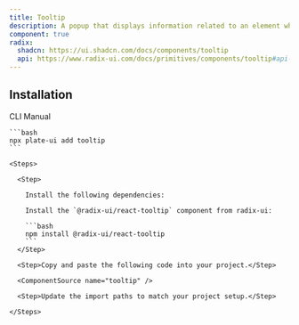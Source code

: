 ```yaml
---
title: Tooltip
description: A popup that displays information related to an element when the element receives keyboard focus or the mouse hovers over it.
component: true
radix:
  shadcn: https://ui.shadcn.com/docs/components/tooltip
  api: https://www.radix-ui.com/docs/primitives/components/tooltip#api-reference
---
```


## Installation

<Tabs defaultValue="cli">

  <TabsList>
    <TabsTrigger value="cli">CLI</TabsTrigger>
    <TabsTrigger value="manual">Manual</TabsTrigger>
  </TabsList>
  <TabsContent value="cli">

    ```bash
    npx plate-ui add tooltip
    ```

  </TabsContent>

  <TabsContent value="manual">

    <Steps>

      <Step>

        Install the following dependencies:

        Install the `@radix-ui/react-tooltip` component from radix-ui:

        ```bash
        npm install @radix-ui/react-tooltip
        ```
      </Step>

      <Step>Copy and paste the following code into your project.</Step>

      <ComponentSource name="tooltip" />

      <Step>Update the import paths to match your project setup.</Step>

    </Steps>

  </TabsContent>

</Tabs>
